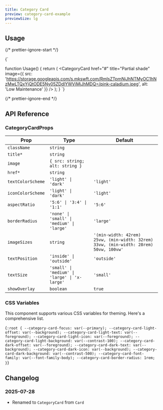 ```yaml
---
title: Category Card
preview: category-card-example
previewSize: lg
---
```


## Usage

{/* prettier-ignore-start */}

<CodeBlock lang="ts">{`

function Usage() {
    return (
      <CategoryCard href="#" title="Partial shade" image={{ src: 'https://storage.googleapis.com/s.mkswft.com/RmlsZTpmNjJhNTMyOC1hNzMwLTQxYjQtODE5Ny05ZDdlYWViMjJhMDQ=/pink-caladium.jpeg', alt: 'Low Maintenance' }} />
    );
}
`}
</CodeBlock>

{/* prettier-ignore-end */}

## API Reference

### CategoryCardProps

| Prop              | Type                                          | Default                                                                              |
| ----------------- | --------------------------------------------- | ------------------------------------------------------------------------------------ |
| `className`       | `string`                                      |                                                                                      |
| `title*`          | `string`                                      |                                                                                      |
| `image`           | `{ src: string; alt: string }`                |                                                                                      |
| `href*`           | `string`                                      |                                                                                      |
| `textColorScheme` | `'light' \| 'dark'`                           | `'light'`                                                                            |
| `iconColorScheme` | `'light' \| 'dark'`                           | `'light'`                                                                            |
| `aspectRatio`     | `'5:6' \| '3:4' \| '1:1'`                     | `'5:6'`                                                                              |
| `borderRadius`    | `'none' \| 'small' \| 'medium' \| 'large'`    | `'large'`                                                                            |
| `imageSizes`      | `string`                                      | `'(min-width: 42rem) 25vw, (min-width: 32rem) 33vw, (min-width: 28rem) 50vw, 100vw'` |
| `textPosition`    | `'inside' \| 'outside'`                       | `'outside'`                                                                          |
| `textSize`        | `'small' \| 'medium' \| 'large' \| 'x-large'` | `'small'`                                                                            |
| `showOverlay`     | `boolean`                                     | `true`                                                                               |

### CSS Variables

This component supports various CSS variables for theming. Here's a comprehensive list.

<CodeBlock lang="css">{`
:root {
    --category-card-focus: var(--primary);
    --category-card-light-offset: var(--background);
    --category-card-light-text: var(--foreground);
    --category-card-light-icon: var(--foreground);
    --category-card-light-background: var(--contrast-100);
    --category-card-dark-offset: var(--foreground);
    --category-card-dark-text: var(--background);
    --category-card-dark-icon: var(--background);
    --category-card-dark-background: var(--contrast-500);
    --category-card-font-family: var(--font-family-body);
    --category-card-border-radius: 1rem;
}
`}</CodeBlock>

## Changelog

### 2025-07-28

- Renamed to `CategoryCard` from `Card`
